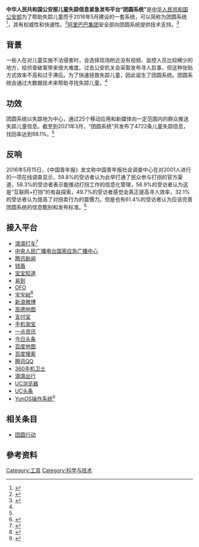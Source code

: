'''中华人民共和国公安部儿童失踪信息紧急发布平台“团圆系统”'''是[[中华人民共和国公安部|中华人民共和国公安部]]为了帮助失踪儿童而于2016年5月建设的一套系统，可以简称为团圆系统<ref name=":0">{{Cite web|title=公安部：儿童失踪信息紧急发布平台“团圆系统”找回率达98.1%|url=https://m.baidu.com/sf_baijiahao/s?id=1694267691702434607&wfr=spider&for=pc&sa=vs_ob_realtime|accessdate=2021-03-18|date=2021-03-15|publisher=海外网}}</ref>，具有权威性和快速性。<ref>{{Cite web|title=公安部儿童失踪平台上线数天发布7儿童信息|url=https://www.chinanews.com/m/sh/2016/05-18/7873971.shtml|accessdate=2021-03-18|date=2016-05-18|publisher=扬子晚报}}</ref>[[阿里巴巴集团|阿里巴巴集团]]安全部向团圆系统提供技术支持。<ref name=":1">{{Cite web|title=儿童失踪信息平台"团圆"上线一年:以快制快 织密儿童保护体系|url=http://www.xinhuanet.com/legal/2017-05/17/c_129606078.htm|accessdate=2021-03-18|date=2017-05-17|publisher=新华网|archive-date=2021-05-24|archive-url=https://web.archive.org/web/20210524161052/http://www.xinhuanet.com//legal/2017-05/17/c_129606078.htm|dead-url=no}}</ref>

== 背景 ==
一些人在对儿童实施不法侵害时，会选择现场附近没有视频、监控人员比较稀少的地方，给侦查破案带来很大难度。过去公安机关会采取发布寻人启事，但这种张贴方式效率不高和过于滞后。为了快速拯救失踪儿童，因此诞生了团圆系统。团圆系统会通过大数据技术来帮助寻找失踪儿童。<ref name=":1" />

== 功效 ==
团圆系统以失踪地为中心，通过25个移动应用和新媒体向一定范围内的群众推送失踪儿童信息。截至到2021年3月，“团圆系统”共发布了4722条儿童失踪信息，找回率达到98.1%。<ref name=":0" />
==反响==
2016年5月15日，《中国青年报》发文称中国青年报社会调查中心在对2001人进行的一项在线调查显示，59.8%的受访者认为此举打通了民众参与打拐的官方渠道，58.3%的受访者表示能推动打拐工作的信息化管理，56.9%的受访者认为这是“互联网+打拐”的有益探索，49.7%的受访者感觉会真正提高寻人效率，32.1%的受访者认为提高了对拐卖行为的震慑力。但是也有61.4%的受访者认为应该完善团圆系统的信息甄别和发布标准。<ref>{{Cite web|title=81.3%受访者对儿童失踪信息紧急发布平台有信心|url=http://zqb.cyol.com/html/2016-06/03/nw.D110000zgqnb_20160603_2-07.htm|accessdate=2021-03-18|date=2016-06-03|publisher=中国青年报}}</ref>
==接入平台==
*[[滴滴打车|滴滴打车]]<ref>{{Cite web|title=滴滴出行接入公安部儿童失踪信息发布平台|url=https://www.chinanews.com/m/sh/2016/11-17/8065897.shtml|accessdate=2021-03-18|date=2016-11-17|publisher=北京青年报}}</ref>
*[[中央人民广播电台国家应急广播中心|中央人民广播电台国家应急广播中心]]
*[[腾讯新闻|腾讯新闻]]
*[[钱盾|钱盾]]
*[[宝宝知道|宝宝知道]]
*[[易到|易到]]
*[[OFO|OFO]]
*[[宝宝树|宝宝树]]<ref>{{Cite web|title=公安部儿童失踪信息紧急发布平台三期上线 首次接入国家应急广播|url=http://m.cnr.cn/news/20170517/t20170517_523760220.html|accessdate=2021-03-18|date=2017-05-17|publisher=央广网}}</ref>
*[[新浪微博|新浪微博]]
*[[高德地图|高德地图]]
*[[支付宝|支付宝]]
*[[手机淘宝|手机淘宝]]
*[[一点资讯|一点资讯]]
*[[今日头条|今日头条]]
*[[百度地图|百度地图]]
*[[百度搜索|百度搜索]]
*[[腾讯QQ|腾讯QQ]]
*[[360手机卫士|360手机卫士]]
*[[滴滴出行|滴滴出行]]
*[[UC浏览器|UC浏览器]]
*[[UC头条|UC头条]]
*[[YunOS操作系统|YunOS操作系统]]<ref>{{Cite web|title=14家APP接入公安部“团圆”系统2.0，儿童失踪信息覆盖移动互联|url=http://www.gongyishibao.com/html/gongyizixun/10683.html|accessdate=2021-03-18|date=2016-11-16|publisher=公益时报|archive-date=2017-09-23|archive-url=https://web.archive.org/web/20170923161346/http://www.gongyishibao.com/html/gongyizixun/10683.html|dead-url=no}}</ref>

== 相关条目 ==

* [[团圆行动|团圆行动]]

==參考资料==
{{Reflist}}

[[Category:工具|Category:工具]]
[[Category:科学与技术|Category:科学与技术]]